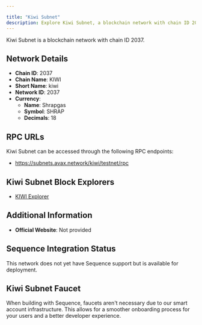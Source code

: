 ```yaml
---

title: "Kiwi Subnet"
description: Explore Kiwi Subnet, a blockchain network with chain ID 2037. Learn about its native currency, Shrapgas, and how to interact with the network.
---
```




Kiwi Subnet is a blockchain network with chain ID 2037.

## Network Details

- **Chain ID**: 2037
- **Chain Name**: KIWI
- **Short Name**: kiwi
- **Network ID**: 2037
- **Currency**: 
  - **Name**: Shrapgas
  - **Symbol**: SHRAP
  - **Decimals**: 18

## RPC URLs

Kiwi Subnet can be accessed through the following RPC endpoints:

- https://subnets.avax.network/kiwi/testnet/rpc

## Kiwi Subnet Block Explorers

- [KIWI Explorer](https://subnets-test.avax.network/kiwi)

## Additional Information

- **Official Website**: Not provided

## Sequence Integration Status

This network does not yet have Sequence support but is available for deployment.

## Kiwi Subnet Faucet

When building with Sequence, faucets aren't necessary due to our smart account infrastructure. This allows for a smoother onboarding process for your users and a better developer experience.
